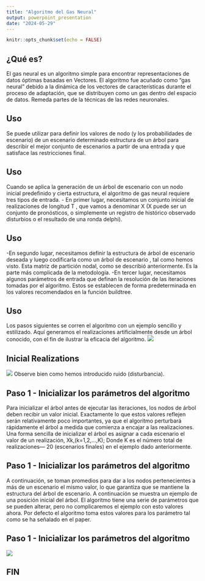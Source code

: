 ```yaml
---
title: "Algoritmo del Gas Neural"
output: powerpoint_presentation
date: "2024-05-29"
---
```


```r
knitr::opts_chunk$set(echo = FALSE)
```

## ¿Qué es?

El gas neural es un algoritmo simple para encontrar representaciones de datos óptimas basadas en Vectores. El algoritmo fue acuñado como “gas neural” debido a la dinámica de los vectores de características durante el proceso de adaptación, que se distribuyen como un gas dentro del espacio de datos. Remeda partes de la técnicas de las redes neuronales.

## Uso

Se puede utilizar para definir los valores de nodo (y los probabilidades de escenario) de un escenario determinado estructura de un árbol para describir el mejor conjunto de escenarios a partir de una entrada y que satisface las restricciones final.

## Uso

Cuando se aplica la generación de un árbol de escenario con un nodo inicial predefinido y cierta estructura, el algoritmo de gas neural requiere tres tipos de entrada. 
- En primer lugar, necesitamos un conjunto inicial de realizaciones de longitud T , que vamos a denominar X (X puede ser un conjunto de pronósticos, o simplemente un registro de histórico observado disturbios o el resultado de una ronda delphi).

## Uso 

-En segundo lugar, necesitamos definir la estructura de árbol de escenario deseada y luego codificarla como un árbol de escenario , tal como hemos visto. Esta matriz de partición nodal, como se describió anteriormente. Es la parte más complicada de la metodología. 
-En tercer lugar, necesitamos algunos parámetros de entrada que definan la resolución de las iteraciones tomadas por el algoritmo. Estos se establecen de forma predeterminada en los valores recomendados en la función buildtree.

## Uso

Los pasos siguientes se corren el algoritmo con un ejemplo sencillo y estilizado. Aquí generamos el realizaciones artificialmente desde un árbol conocido, con el fin de ilustrar la eficacia del algoritmo.
![ ](Sin título.jpg)

## Inicial Realizations

![ ](11.jpg)
Observe bien como hemos introducido ruido (disturbancia).

## Paso 1 - Inicializar los parámetros del algoritmo

Para inicializar el árbol antes de ejecutar las iteraciones, los nodos de árbol deben recibir un valor inicial. Exactamente lo que estos valores reflejen serán relativamente poco importantes, ya que el algoritmo perturbará rápidamente el árbol a medida que comienza a encajar a las realizaciones. 
Una forma sencilla de inicializar el árbol es asignar a cada escenario el valor de un realización, Xk,(k=1,2,...,K); Donde K  es el número total de realizaciones— 20 (escenarios finales) en el ejemplo dado anteriormente. 

## Paso 1 - Inicializar los parámetros del algoritmo

A continuación, se toman promedios para dar a los nodos pertenecientes a más de un escenario el mismo valor, lo que garantiza que se mantiene la estructura del árbol de escenario. A continuación se muestra un ejemplo de una posición inicial del árbol. 
El algoritmo tiene una serie de parámetros que se pueden alterar, pero no complicaremos el ejemplo con esto valores ahora. Por defecto el algoritmo toma estos valores para los parámetro tal como se ha señalado en el paper.

## Paso 1 - Inicializar los parámetros del algoritmo

![ ](12.jpg)

## FIN
